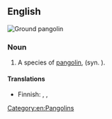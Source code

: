 ==English==
[[File:Manis_temminckii_MHNT_PHOL_1.jpg|thumb|Ground pangolin]]
{{wikipedia|pangolin}}
{{wikispecies|Smutsia temminckii}}

===Noun===
{{en-noun}}

# A species of [[pangolin]], {{taxlink|Smutsia temminckii|species|noshow=1|ver=161006}} (syn. {{taxlink|Manis temminckii|species|noshow=1}}).

====Translations====
{{trans-top|species of pangolin}}
* Finnish: {{t|fi|temminckinmuurahaiskäpy}}, {{t|fi|kapinmuurahaiskäpy}}, {{t|fi|aromuurahaiskäpy}}
{{trans-mid}}
{{trans-bottom}}

[[Category:en:Pangolins]]